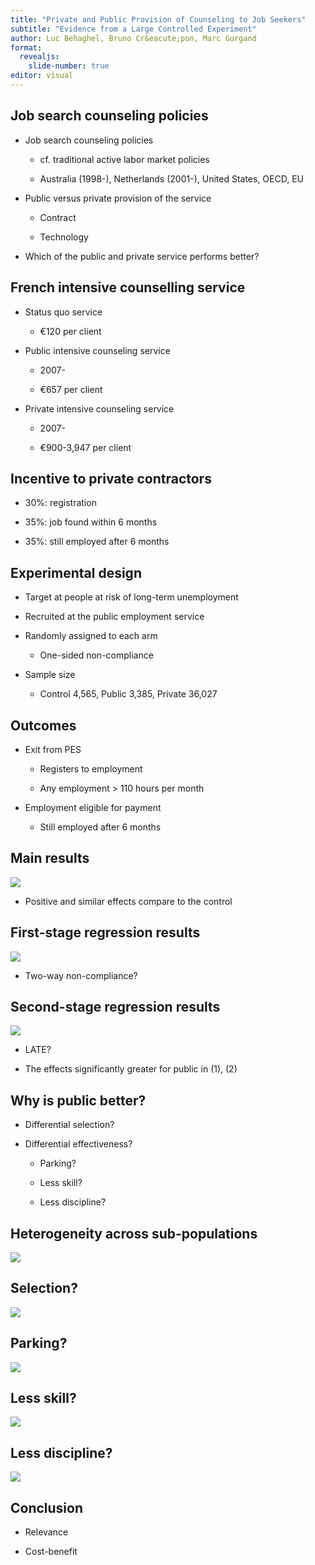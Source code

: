 ```yaml
---
title: "Private and Public Provision of Counseling to Job Seekers"
subtitle: "Evidence from a Large Controlled Experiment"
author: Luc Behaghel, Bruno Cr&eacute;pon, Marc Gurgand
format: 
  revealjs:
    slide-number: true
editor: visual
---
```


## Job search counseling policies

-   Job search counseling policies

    -   cf. traditional active labor market policies

    -   Australia (1998-), Netherlands (2001-), United States, OECD, EU

-   Public versus private provision of the service

    -   Contract

    -   Technology

-   Which of the public and private service performs better?

## French intensive counselling service

-   Status quo service

    -   &euro;120 per client

-   Public intensive counseling service

    -   2007-

    -   &euro;657 per client

-   Private intensive counseling service

    -   2007-

    -   &euro;900-3,947 per client

## Incentive to private contractors

-   30%: registration

-   35%: job found within 6 months

-   35%: still employed after 6 months

## Experimental design

-   Target at people at risk of long-term unemployment

-   Recruited at the public employment service

-   Randomly assigned to each arm

    -   One-sided non-compliance

-   Sample size

    -   Control 4,565, Public 3,385, Private 36,027

## Outcomes

-   Exit from PES

    -   Registers to employment

    -   Any employment \> 110 hours per month

-   Employment eligible for payment

    -   Still employed after 6 months

## Main results

![](images/clipboard-1285968885.png){fig-align="center"}

-   Positive and similar effects compare to the control

## First-stage regression results

![](images/clipboard-3474850370.png){fig-align="center"}

-   Two-way non-compliance?

## Second-stage regression results

![](images/clipboard-3842980186.png){fig-align="center"}

-   LATE?

-   The effects significantly greater for public in (1), (2)

## Why is public better?

-   Differential selection?

-   Differential effectiveness?

    -   Parking?

    -   Less skill?

    -   Less discipline?

## Heterogeneity across sub-populations

![](images/clipboard-1862071688.png){fig-align="center"}

## Selection?

![](images/clipboard-2431880839.png){fig-align="center"}

## Parking?

![](images/clipboard-3425110648.png){fig-align="center"}

## Less skill?

![](images/clipboard-339098658.png){fig-align="center"}

## Less discipline?

![](images/clipboard-1470535326.png){fig-align="center"}

## Conclusion

-   Relevance

-   Cost-benefit
